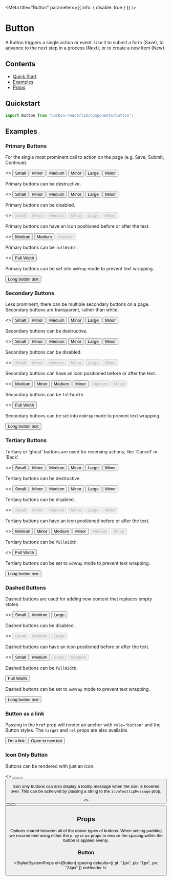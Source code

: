 
<Meta title="Button" parameters={{ info: { disable: true } }} />

# Button

A Button triggers a single action or event.
Use it to submit a form (Save), to advance to the next step in a process (Next), or to create a new item (New).

## Contents

- [Quick Start](#quick-start)
- [Examples](#examples)
- [Props](#props)

## Quickstart

```javascript
import Button from "carbon-react/lib/components/button";
```

## Examples

### Primary Buttons

For the single most prominent call to action on the page (e.g. Save, Submit, Continue).

<Canvas>
  <Story name="primary">
    <>
      <Button mt={2} buttonType="primary" size="small" ml={2}>
        Small
      </Button>
      <Button mt={2} buttonType="primary" isMinor={true} size="small" ml={2}>
        Minor
      </Button>
      <Button mt={2} buttonType="primary" ml={2}>
        Medium
      </Button>
      <Button mt={2} buttonType="primary" isMinor={true} ml={2}>
        Minor
      </Button>
      <Button mt={2} buttonType="primary" size="large" ml={2}>
        Large
      </Button>
      <Button mt={2} buttonType="primary" size="large" isMinor={true} ml={2}>
        Minor
      </Button>
    </>
  </Story>
</Canvas>

Primary buttons can be destructive.

<Canvas>
  <Story name="primary/destructive">
    <>
      <Button mt={2} buttonType="primary" destructive size="small" ml={2}>
        Small
      </Button>
      <Button mt={2} buttonType="primary" destructive size="small" isMinor={true} ml={2}>
        Minor
      </Button>
      <Button mt={2} buttonType="primary" destructive ml={2}>
        Medium
      </Button>
      <Button mt={2} buttonType="primary" destructive ml={2} isMinor={true}>
        Minor
      </Button>
      <Button mt={2} buttonType="primary" destructive size="large" ml={2}>
        Large
      </Button>
      <Button mt={2} buttonType="primary" destructive isMinor={true} size="large" ml={2}>
        Minor
      </Button>
    </>
  </Story>
</Canvas>

Primary buttons can be disabled.

<Canvas>
  <Story name="primary/disabled">
    <>
      <Button mt={2} buttonType="primary" disabled size="small" ml={2}>
        Small
      </Button>
      <Button mt={2} buttonType="primary" isMinor={true} disabled size="small" ml={2}>
        Minor
      </Button>
      <Button mt={2} buttonType="primary" disabled ml={2}>
        Medium
      </Button>
      <Button mt={2} buttonType="primary" disabled ml={2} isMinor={true} ml={2}>
        Minor
      </Button>
      <Button mt={2} buttonType="primary" disabled size="large" ml={2}>
        Large
      </Button>
      <Button mt={2} buttonType="primary" disabled size="large" isMinor={true} ml={2}>
        Minor
      </Button>
    </>
  </Story>
</Canvas>

Primary buttons can have an icon positioned before or after the text.

<Canvas>
  <Story name="primary/icon">
    <>
      <Button mt={2} buttonType="primary" iconType="print" ml={2}>
        Medium
      </Button>
      <Button
        mt={2}
        buttonType="primary"
        destructive
        iconType="delete"
        iconPosition="after"
        ml={2}
      >
        Medium
      </Button>
      <Button
        mt={2}
        buttonType="primary"
        disabled
        iconType="print"
        iconPosition="after"
        ml={2}
      >
        Medium
      </Button>
    </>
  </Story>
</Canvas>

Primary buttons can be `fullWidth`.

<Canvas>
  <Story name="primary/full-width">
    <>
      <Button mt={2} buttonType="primary" fullWidth>
        Full Width
      </Button>
    </>
  </Story>
</Canvas>

Primary buttons can be set into `noWrap` mode to prevent text wrapping.

<Canvas>
  <Story name="primary/noWrap">
    <Button mt={2} buttonType="primary" noWrap>
      Long button text
    </Button>
  </Story>
</Canvas>

### Secondary Buttons

Less prominent, there can be multiple secondary buttons on a page.
Secondary buttons are transparent, rather than white.

<Canvas>
  <Story name="secondary">
    <>
      <Button mt={2} size="small" ml={2}>
        Small
      </Button>
      <Button mt={2} size="small" isMinor={true} ml={2}>
        Minor
      </Button>
      <Button mt={2} ml={2}>
        Medium
      </Button>
      <Button mt={2} ml={2} isMinor={true}>
        Minor
      </Button>
      <Button mt={2} size="large" ml={2}>
        Large
      </Button>
      <Button mt={2} size="large" ml={2} isMinor={true}>
        Minor
      </Button>
    </>
  </Story>
</Canvas>

Secondary buttons can be destructive.

<Canvas>
  <Story name="secondary/destructive">
    <>
      <Button mt={2} destructive size="small" ml={2}>
        Small
      </Button>
      <Button mt={2} destructive size="small" isMinor={true} ml={2}>
        Minor
      </Button>
      <Button mt={2} destructive ml={2}>
        Medium
      </Button>
      <Button mt={2} destructive ml={2} isMinor={true}>
        Minor
      </Button>
      <Button mt={2} destructive size="large" ml={2}>
        Large
      </Button>
      <Button mt={2} destructive size="large" ml={2} isMinor={true}>
        Minor
      </Button>
    </>
  </Story>
</Canvas>

Secondary buttons can be disabled.

<Canvas>
  <Story name="secondary/disabled">
    <>
      <Button mt={2} size="small" disabled ml={2}>
        Small
      </Button>
      <Button mt={2} size="small" disabled isMinor={true} ml={2}>
        Minor
      </Button>
      <Button mt={2} disabled ml={2}>
        Medium
      </Button>
      <Button mt={2} disabled ml={2} isMinor={true}>
        Minor
      </Button>
      <Button mt={2} size="large" disabled ml={2}>
        Large
      </Button>
      <Button mt={2} size="large" disabled ml={2} isMinor={true}>
        Minor
      </Button>
    </>
  </Story>
</Canvas>

Secondary buttons can have an icon positioned before or after the text.

<Canvas>
  <Story name="secondary/icon">
    <>
      <Button mt={2} iconType="print" ml={2}>
        Medium
      </Button>
      <Button mt={2} iconType="print" isMinor={true} ml={2}>
        Minor
      </Button>
      <Button mt={2} destructive iconType="delete" iconPosition="after" ml={2}>
        Medium
      </Button>
      <Button mt={2} destructive iconType="delete" iconPosition="after" ml={2} isMinor={true}>
        Minor
      </Button>
      <Button mt={2} disabled iconType="print" iconPosition="after" ml={2}>
        Medium
      </Button>
      <Button mt={2} disabled iconType="print" iconPosition="after" ml={2} isMinor={true}>
        Minor
      </Button>
    </>
  </Story>
</Canvas>

Secondary buttons can be `fullWidth`.

<Canvas>
  <Story name="secondary/full-width">
    <>
      <Button mt={2} buttonType="secondary" fullWidth>
        Full Width
      </Button>
    </>
  </Story>
</Canvas>

Secondary buttons can be set into `noWrap` mode to prevent text wrapping.

<Canvas>
  <Story name="secondary/noWrap" parameters={{ chromatic: { disable: true } }}>
    <Button mt={2} buttonType="secondary" noWrap>
      Long button text
    </Button>
  </Story>
</Canvas>

### Tertiary Buttons

Tertiary or ‘ghost’ buttons are used for reversing actions, like ‘Cancel’ or ‘Back’.

<Canvas>
  <Story name="tertiary">
    <>
      <Button mt={2} buttonType="tertiary" size="small" ml={2}>
        Small
      </Button>
      <Button mt={2} buttonType="tertiary" size="small" isMinor={true} ml={2}>
        Minor
      </Button>
      <Button mt={2} buttonType="tertiary" ml={2}>
        Medium
      </Button>
      <Button mt={2} buttonType="tertiary" ml={2} isMinor={true}>
        Minor
      </Button>
      <Button mt={2} buttonType="tertiary" size="large" ml={2}>
        Large
      </Button>
      <Button mt={2} buttonType="tertiary" size="large" ml={2} isMinor={true}>
        Minor
      </Button>
    </>
  </Story>
</Canvas>

Tertiary buttons can be destructive.

<Canvas>
  <Story name="tertiary/destructive">
    <>
      <Button mt={2} buttonType="tertiary" destructive size="small" ml={2}>
        Small
      </Button>
      <Button mt={2} buttonType="tertiary" destructive size="small" isMinor={true} ml={2}>
        Minor
      </Button>
      <Button mt={2} buttonType="tertiary" destructive ml={2}>
        Medium
      </Button>
      <Button mt={2} buttonType="tertiary" destructive ml={2} isMinor={true}>
        Minor
      </Button>
      <Button mt={2} buttonType="tertiary" destructive size="large" ml={2}>
        Large
      </Button>
      <Button mt={2} buttonType="tertiary" destructive size="large" ml={2} isMinor={true}>
        Minor
      </Button>
    </>
  </Story>
</Canvas>

Tertiary buttons can be disabled.

<Canvas>
  <Story name="tertiary/disabled">
    <>
      <Button mt={2} buttonType="tertiary" disabled size="small" ml={2}>
        Small
      </Button>
      <Button mt={2} buttonType="tertiary" disabled size="small" isMinor={true} ml={2}>
        Minor
      </Button>
      <Button mt={2} buttonType="tertiary" disabled ml={2}>
        Medium
      </Button>
      <Button mt={2} buttonType="tertiary" disabled ml={2} isMinor={true}>
        Minor
      </Button>
      <Button mt={2} buttonType="tertiary" disabled size="large" ml={2}>
        Large
      </Button>
      <Button mt={2} buttonType="tertiary" disabled size="large" ml={2} isMinor={true}>
        Minor
      </Button>
    </>
  </Story>
</Canvas>

Tertiary buttons can have an icon positioned before or after the text.

<Canvas>
  <Story name="tertiary/icon">
    <>
      <Button mt={2} buttonType="tertiary" iconType="print" ml={2}>
        Medium
      </Button>
      <Button mt={2} buttonType="tertiary" iconType="print" isMinor={true} ml={2}>
        Minor
      </Button>
      <Button
        mt={2}
        buttonType="tertiary"
        destructive
        iconType="delete"
        iconPosition="after"
        ml={2}
      >
        Medium
      </Button>
      <Button
        mt={2}
        buttonType="tertiary"
        destructive
        iconType="delete"
        iconPosition="after"
        ml={2}
        isMinor={true}
      >
        Minor
      </Button>
      <Button
        mt={2}
        buttonType="tertiary"
        disabled
        iconType="print"
        iconPosition="after"
        ml={2}
      >
        Medium
      </Button>
           <Button
        mt={2}
        buttonType="tertiary"
        disabled
        iconType="print"
        iconPosition="after"
        ml={2}
        isMinor={true}
      >
        Minor
      </Button>
    </>
  </Story>
</Canvas>

Tertiary buttons can be `fullWidth`.

<Canvas>
  <Story name="tertiary/full-width">
    <>
      <Button mt={2} buttonType="tertiary" fullWidth>
        Full Width
      </Button>
    </>
  </Story>
</Canvas>

Tertiary buttons can be set to `noWrap` mode to prevent text wrapping.

<Canvas>
  <Story name="tertiary/noWrap" parameters={{ chromatic: { disable: true } }}>
    <Button mt={2} buttonType="tertiary" noWrap>
      Long button text
    </Button>
  </Story>
</Canvas>

### Dashed Buttons

Dashed buttons are used for adding new content that replaces empty states.

<Canvas>
  <Story name="dashed">
    <>
      <Button mt={2} buttonType="dashed" size="small">
        Small
      </Button>
      <Button mt={2} buttonType="dashed" ml={2}>
        Medium
      </Button>
      <Button mt={2} buttonType="dashed" size="large" ml={2}>
        Large
      </Button>
    </>
  </Story>
</Canvas>

Dashed buttons can be disabled.

<Canvas>
  <Story name="dashed/disabled">
    <>
      <Button mt={2} buttonType="dashed" disabled size="small">
        Small
      </Button>
      <Button mt={2} buttonType="dashed" disabled ml={2}>
        Medium
      </Button>
      <Button mt={2} buttonType="dashed" disabled size="large" ml={2}>
        Large
      </Button>
    </>
  </Story>
</Canvas>

Dashed buttons can have an icon positioned before or after the text.

<Canvas>
  <Story name="dashed/icon">
    <>
      <Button mt={2} buttonType="dashed" iconType="add" size="small">
        Small
      </Button>
      <Button
        mt={2}
        buttonType="dashed"
        iconType="add"
        iconPosition="after"
        ml={2}
      >
        Medium
      </Button>
      <Button
        mt={2}
        buttonType="dashed"
        disabled
        iconType="add"
        size="small"
        ml={2}
      >
        Small
      </Button>
      <Button
        mt={2}
        buttonType="dashed"
        disabled
        iconType="add"
        iconPosition="after"
        ml={2}
      >
        Medium
      </Button>
    </>
  </Story>
</Canvas>

Dashed buttons can be `fullWidth`.

<Canvas>
  <Story name="dashed/full-width">
    <Button mt={2} buttonType="dashed" fullWidth>
      Full Width
    </Button>
  </Story>
</Canvas>

Dashed buttons can be set to `noWrap` mode to prevent text wrapping.

<Canvas>
  <Story name="dashed/noWrap" parameters={{ chromatic: { disable: true } }}>
    <Button mt={2} buttonType="dashed" noWrap>
      Long button text
    </Button>
  </Story>
</Canvas>

### Button as a link

Passing in the `href` prop will render an anchor with `role="button"` and the Button styles. The `target` and `rel` props are also available.

<Canvas>
  <Story name="as a link">
    <Button mt={2} buttonType="primary" href="/">
      I'm a link
    </Button>
    <Button
      mt={2}
      buttonType="primary"
      href="/"
      target="_blank"
      rel="noopener noreferrer"
      ml={4}
    >
      Open in new tab
    </Button>
  </Story>
</Canvas>

### Icon Only Button

Buttons can be rendered with just an icon.

<Canvas>
  <Story name="icon only button">
    <>
      <Button
        mt={2}
        buttonType="primary"
        size="small"
        iconType="bin"
        aria-label="Delete"
      />
      <Button mt={2} destructive ml={2} iconType="bin" aria-label="Delete" />
      <Button
        mt={2}
        buttonType="dashed"
        size="large"
        ml={2}
        iconType="bin"
        aria-label="Delete"
      />
    </>
  </Story>
</Canvas>

Icon only buttons can also display a tooltip message when the icon is hovered over. This can be acheived by passing a string to the `iconTooltipMessage` prop.

<Canvas>
  <Story
    name="icon only button with tooltip"
    parameters={{ chromatic: { disable: true } }}
  >
    <>
      <Button
        mt={2}
        buttonType="primary"
        size="small"
        iconType="bin"
        iconTooltipMessage="This is a tooltip"
        aria-label="Delete"
      />
      <Button
        destructive
        ml={2}
        iconType="bin"
        iconTooltipMessage="This is a tooltip"
        aria-label="Delete"
      />
      <Button
        mt={2}
        buttonType="dashed"
        size="large"
        ml={2}
        iconType="bin"
        iconTooltipMessage="This is a tooltip"
        aria-label="Delete"
      />
    </>
  </Story>
</Canvas>

## Props

Options shared between all of the above types of buttons. When setting padding we recommend using either the `p`, `py`
or `px` props to ensure the spacing within the button is applied evenly.

### Button

<StyledSystemProps
  of={Button}
  spacing
  defaults={{ pt: "1px", pb: "1px", px: "24px" }}
  noHeader
/>
